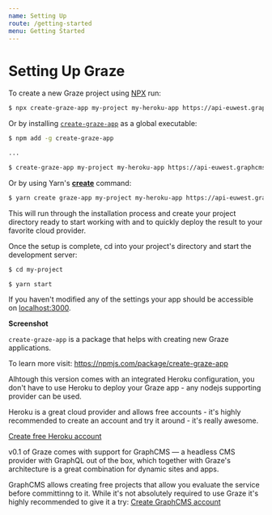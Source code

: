 ```yaml
---
name: Setting Up
route: /getting-started
menu: Getting Started
---
```


# Setting Up Graze

To create a new Graze project using [NPX](https://www.npmjs.com/package/npx) run:

```bash
$ npx create-graze-app my-project my-heroku-app https://api-euwest.graphcms.com/v1/cjv1i750d3ck501ehkkpiprx8/master
```

Or by installing [`create-graze-app`](https://npmjs.com/package/create-graze-app) as a global executable:

```bash
$ npm add -g create-graze-app

...

$ create-graze-app my-project my-heroku-app https://api-euwest.graphcms.com/v1/cjv1i750d3ck501ehkkpiprx8/master
```

Or by using Yarn's [**create**](https://yarnpkg.com/lang/en/docs/cli/create/) command:


```bash
$ yarn create graze-app my-project my-heroku-app https://api-euwest.graphcms.com/v1/cjv1i750d3ck501ehkkpiprx8/master
```

This will run through the installation process and create your project directory ready to start working with and to quickly deploy the result to your favorite cloud provider.

Once the setup is complete, cd into your project's directory and start the development server:

```bash
$ cd my-project

$ yarn start
```

If you haven't modified any of the settings your app should be accessible on [localhost:3000](http://localhost:3000).

**Screenshot**

<ProTip title='### create-graze-site'>

  `create-graze-app` is a package that helps with creating new Graze applications.

  To learn more visit: https://npmjs.com/package/create-graze-app

</ProTip>

<ProTip title='### Heroku Appz'>

  Alhtough this version comes with an integrated Heroku configuration,
  you don't have to use Heroku to deploy your Graze app - any nodejs supporting
  provider can be used.

</ProTip>

<ProTip title='### Heroku Free Account'>

  Heroku is a great cloud provider and allows free accounts - it's highly recommended
  to create an account and try it around - it's really awesome.
  
  [Create free Heroku account](https://signup.heroku.com/)

</ProTip>

<ProTip title='### GraphCMS'>
  v0.1 of Graze comes with support for GraphCMS — a headless CMS provider with GraphQL
  out of the box, which together with Graze's architecture is a great combination for
  dynamic sites and apps.

  GraphCMS allows creating free projects that allow you evaluate the service before committinng to it. While it's not absolutely required to use Graze it's highly recommended to give it a try: [Create GraphCMS account](https://app.graphcms.com/signup)
</ProTip>

